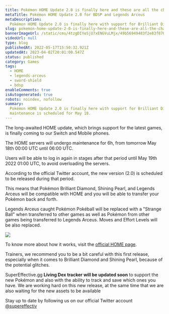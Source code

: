 ```yaml
---
title: Pokémon HOME Update 2.0 is finally here and these are all the changes
metaTitle: Pokémon HOME Update 2.0 for BDSP and Legends Arceus
metaDescription:
  Pokémon HOME Update 2.0 is finally here with support for Brilliant Diamond, Shining Pearl, and Legends Arceus.
slug: pokemon-home-update-2-0-is-finally-here-and-these-are-all-the-changes
bannerImageUrl: /static/cms/4tzgDIYoSjU7xENGVuLMjx/49b56949483f2e83f870e17718436805/0002-home-update-v2.png
videoUrl: null
type: blog
publishedAt: 2022-05-17T15:50:32.921Z
updatedAt: 2023-04-02T20:01:00.547Z
status: published
category: Games
tags:
  - HOME
  - legends-arceus
  - sword-shield
  - bdsp
enableComments: true
isAutogenerated: true
robots: noindex, nofollow
summary:
  Pokémon HOME Update 2.0 is finally here with support for Brilliant Diamond, Shining Pearl, and Legends Arceus. Server
  maintenance is scheduled for May 18.
---
```


The long-awaited HOME update, which brings support for the latest games, is finally coming to our Switch and Mobile
phones.

The HOME servers will undergo maintenance for 6h, from tomorrow May 18th 00:00 UTC until 06:00 UTC.

Users will be able to log in again in stages after that period until May 19th 2022 01:00 UTC, to avoid overloading the
servers.

According to the official Twitter account, the new version (2.0) is scheduled to be released during that period.

This means that Pokémon Brilliant Diamond, Shining Pearl, and Legends Arceus will be compatible with HOME and you will
be able to transfer your Pokémon back and forth.

Legends Arceus caught Pokémon Pokéball will be replaced with a "Strange Ball" when transferred to other games as well as
Pokémon from other games being transferred to Legends Arceus. Moves and Effort Levels will be also replaced.

![](/static/cms/4o0Y61To2b6IV9asGKmI5/d3a0286da950b1704f3a688e69707a3b/screen-transfer-switch-legends-2x.jpeg)

To know more about how it works, visit the [official HOME page](https://home.pokemon.com/en-us/move/).

Trainers, we recommend you to be a bit careful with this first release, especially when it comes to Brilliant Diamond
and Shining Pearl, because of the potential glitches.

SuperEffective.gg **Living Dex tracker will be updated soon** to support the new Pokémon and also with the ability to
track and save which ones you have. We are working hard on this new release, at the same time that we are also waiting
for the new assets to be available

Stay up to date by following us on our official Twitter account [@supereffectiv](https://twitter.com/supereffectiv)
